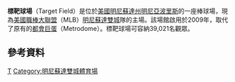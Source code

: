 {{expand|time=2015-09-03T18:55:06+00:00}}
{{Infobox stadium
| stadium_name        = 標靶球場<br>Target Field
| logo_image          = 
| image               = [[File:Target_Field_April_2010.jpg|center]]
| location            = 1 Twins Way<br>(3rd Ave. N, between 5th St. N and 7th St. N)<br>[[Minneapolis|Minneapolis]], [[Minnesota|Minnesota]]
| coordinates         = {{Coord|44|58|54|N|93|16|42|W|type:landmark|display=it}}
| broke_ground        = August 30, 2007
| built               =
| opened              = December, 2009
| closed              =
| demolished          =
| owner               = Minnesota Ballpark Authority<ref>{{cite news|title=Not All Work Is Finished At New Target Field|first=Jennifer|last=Bjorhus|url=http://www.startribune.com/business/91958839.html?elr=KArksUUUycaEacyU|newspaper=[[Star_Tribune|Star Tribune]]|location=Minneapolis|date=April 25, 2010|accessdate=April 25, 2010|archive-date=2014-11-29|archive-url=https://web.archive.org/web/20141129045745/http://www.startribune.com/business/91958839.html?elr=KArksUUUycaEacyU|dead-url=no}}</ref>
| operator            = Twins Ballpark LLC
| surface             = Kentucky Bluegrass
| construction_cost   = [[United_States_dollar|$]]545 million<ref>{{cite web|title=MinnPost - Twins: Target Field|url=http://www.minnpost.com/infodoc/2009/03/02/7051/twins_target_field|publisher=[[MinnPost.com|MinnPost.com]]|date=March 2, 2009|accessdate=April 2, 2010|archive-url=https://web.archive.org/web/20110106235052/http://www.minnpost.com/infodoc/2009/03/02/7051/twins_target_field|archive-date=2011-01-06|dead-url=yes}}</ref><br>(${{formatprice|{{Inflation|US|545000000|2010}}}} in {{CURRENTYEAR}} dollars{{inflation-fn|US}})
| architect           = [[Populous|Populous]]<br>Hammel, Green and Abrahamson
| project_manager     = International Facilities Group, LLC.<ref>{{Cite web |url=http://www.ifgroup.cc/content/?section=506&section2=590&section3=532&page=532 |title=International Facilities Group - Target Field |access-date=2015-09-03 |archive-date=2016-04-02 |archive-url=https://web.archive.org/web/20160402105119/http://ifgroup.cc/content/?page=532&section=506&section2=590&section3=532 |dead-url=no }}</ref>
| structural engineer = Walter P Moore Engineers and Consultants<ref>[http://www.modernsteel.com/Uploads/Issues/June_2010/062010_June10_Target_Field_web.pdf Steeling Home - Modern Steel Construction] {{Wayback|url=http://www.modernsteel.com/Uploads/Issues/June_2010/062010_June10_Target_Field_web.pdf |date=20111226115348 }}</ref>
| services engineer   = M-E Engineers, Inc.<ref>[http://www.me-engineers.com/projects/?office=global&category=professional_stadiums M-E Engineers - Target Field] {{webarchive|url=https://web.archive.org/web/20120523093410/http://www.me-engineers.com/projects/?office=global&category=professional_stadiums |date=2012-05-23 }}</ref>
| general_contractor  = Mortenson/Thor<ref>[http://www.dannysconstruction.com/target_field.asp Dannys Construction - Target Field] {{Wayback|url=http://www.dannysconstruction.com/target_field.asp |date=20110711060936 }}</ref>
| main_contractors    = 
| commercial cleaner  = Tekna Kleen
| former_names        =
| seating_capacity    = 39,504 (2010-2012)<ref>{{cite news|title=Target Field|url=http://www.startribune.com/sports/twins/84925462.html?elr=KArksLckD8EQDUoaEyqyP4O:DW3ckUiD3aPc:_Yyc:aUUsZ|newspaper=[[Star_Tribune|Star Tribune]]|location=Minneapolis|date=February 22, 2010|accessdate=February 22, 2010|deadurl=yes|archiveurl=https://web.archive.org/web/20100223072911/http://www.startribune.com/sports/twins/84925462.html?elr=KArksLckD8EQDUoaEyqyP4O:DW3ckUiD3aPc:_Yyc:aUUsZ|archivedate=2010年2月23日}}</ref><br>39,021 (2013-present)<ref>{{cite news|title=American League Team Notes|url=http://usatoday30.usatoday.com/sports/baseball/alnotes.htm|newspaper=[[USA_Today|USA Today]]|date=December 31, 2012|accessdate=March 7, 2013|archive-date=2014-10-19|archive-url=https://web.archive.org/web/20141019044730/http://usatoday30.usatoday.com/sports/baseball/alnotes.htm|dead-url=no}}</ref>
| tenants             = [[明尼蘇達雙城|Minnesota Twins]] ([[MLB|MLB]]) (2010–present)<br> Minnesota Golden Gophers ([[NCAA|NCAA]]) (2012) 
| record_attendance   = 44,152<br>(Kenny Chesney July 18, 2015)<ref>http://www.washingtontimes.com/news/2015/jul/19/chesney-aldean-concert-sets-target-field-record/ {{Wayback|url=http://www.washingtontimes.com/news/2015/jul/19/chesney-aldean-concert-sets-target-field-record/ |date=20200524101059 }} Washington Times</ref>
| dimensions          = '''Left Field''' - {{convert|339|ft|m}}<br>'''Left-Center''' - {{convert|377|ft|m}}<br>'''Center Field left corner''' - {{convert|411|ft|m}}<br>'''Center Field right corner''' - {{convert|403|ft|m}}<br>'''Right-Center''' - {{convert|365|ft|m}}<br>'''Right Field''' - {{convert|328|ft|m}}
| publictransit       = Target Field Station
}}

'''標靶球場'''（Target Field）是位於[[美國|美國]][[明尼蘇達州|明尼蘇達州]][[明尼亞波里斯|明尼亞波里斯]]的一座棒球場，現為[[美國職棒大聯盟|美國職棒大聯盟]]（MLB）[[明尼蘇達雙城|明尼蘇達雙城]]隊的主場。該場館啟用於2009年，取代了原有的[[都會巨蛋|都會巨蛋]]（Metrodome）。標靶球場可容納39,021名觀眾。

==參考資料==
{{reflist}}

{{Commons category|Target Field}}

{{MLB Ballparks}}

[[Category:美國職棒大聯盟球場|T]]
[[Category:明尼蘇達雙城體育場|Category:明尼蘇達雙城體育場]]
